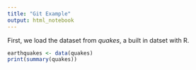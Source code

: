 ```yaml
---
title: "Git Example"
output: html_notebook
---
```



First, we load the dataset from *quakes*, a built in datset with R.
```r
earthquakes <- data(quakes)
print(summary(quakes))
```

